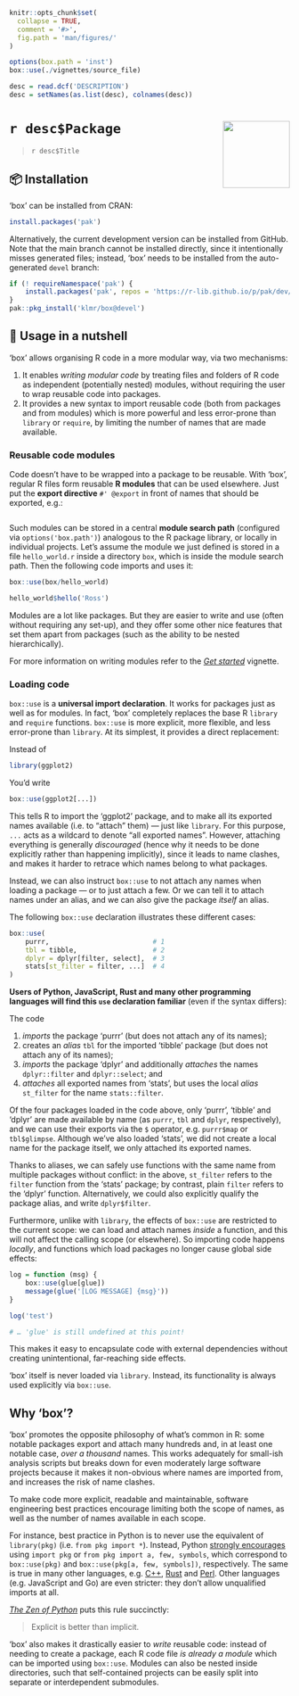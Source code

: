 <!-- README.md is generated from README.rmd. Please edit that file instead! -->

```r
knitr::opts_chunk$set(
  collapse = TRUE,
  comment = '#>',
  fig.path = 'man/figures/'
)

options(box.path = 'inst')
box::use(./vignettes/source_file)

desc = read.dcf('DESCRIPTION')
desc = setNames(as.list(desc), colnames(desc))
```

# `r desc$Package` <img src="man/figures/box.svg" align="right" alt="" width="120"/>

> `r desc$Title`

## 📦 Installation

‘box’ can be installed from CRAN:

```r
install.packages('pak')
```

Alternatively, the current development version can be installed from GitHub.
Note that the main branch cannot be installed directly, since it intentionally
misses generated files; instead, ‘box’ needs to be installed from the
auto-generated `devel` branch:

```r
if (! requireNamespace('pak') {
    install.packages('pak', repos = 'https://r-lib.github.io/p/pak/dev/')
}
pak::pkg_install('klmr/box@devel')
```

## 🥜 Usage in a nutshell

‘box’ allows organising R code in a more modular way, via two mechanisms:

1. It enables *writing modular code* by treating files and folders of R code as
   independent (potentially nested) modules, without requiring the user to wrap
   reusable code into packages.
2. It provides a new syntax to import reusable code (both from packages and from
   modules) which is more powerful and less error-prone than `library` or
   `require`, by limiting the number of names that are made available.

### Reusable code modules

Code doesn’t have to be wrapped into a package to be reusable. With ‘box’,
regular R files form reusable **R modules** that can be used elsewhere. Just put
the **export directive** `#' @export` in front of names that should be exported,
e.g.:

```r
```

Such modules can be stored in a central **module search path** (configured via
`options('box.path')`) analogous to the R package library, or locally in
individual projects. Let’s assume the module we just defined is stored in a file
`hello_world.r` inside a directory `box`, which is inside the module search
path. Then the following code imports and uses it:

```r
box::use(box/hello_world)

hello_world$hello('Ross')
```

Modules are a lot like packages. But they are easier to write and use (often
without requiring any set-up), and they offer some other nice features that set
them apart from packages (such as the ability to be nested hierarchically).

For more information on writing modules refer to the *[Get started][]* vignette.

### Loading code

`box::use` is a **universal import declaration**. It works for packages just as
well as for modules. In fact, ‘box’ completely replaces the base R `library` and
`require` functions. `box::use` is more explicit, more flexible, and less
error-prone than `library`. At its simplest, it provides a direct replacement:

Instead of

```r
library(ggplot2)
```

You’d write

```r
box::use(ggplot2[...])
```

This tells R to import the ‘ggplot2’ package, and to make all its exported names
available (i.e. to “attach” them) — just like `library`. For this purpose, `...`
acts as a wildcard to denote “all exported names”. However, attaching everything
is generally *discouraged* (hence why it needs to be done explicitly rather than
happening implicitly), since it leads to name clashes, and makes it harder to
retrace which names belong to what packages.

Instead, we can also instruct `box::use` to not attach any names when loading a
package — or to just attach a few. Or we can tell it to attach names under an
alias, and we can also give the package *itself* an alias.

The following `box::use` declaration illustrates these different cases:

```r
box::use(
    purrr,                          # 1
    tbl = tibble,                   # 2
    dplyr = dplyr[filter, select],  # 3
    stats[st_filter = filter, ...]  # 4
)
```

**Users of Python, JavaScript, Rust and many other programming languages will
find this `use` declaration familiar** (even if the syntax differs):

The code

1. *imports* the package ‘purrr’ (but does not attach any of its names);
2. creates an *alias* `tbl` for the imported ‘tibble’ package (but does not
   attach any of its names);
3. *imports* the package ‘dplyr’ and additionally *attaches* the names
   `dplyr::filter` and `dplyr::select`; and
4. *attaches* all exported names from ‘stats’, but uses the local *alias*
   `st_filter` for the name `stats::filter`.

Of the four packages loaded in the code above, only ‘purrr’, ‘tibble’ and
‘dplyr’ are made available by name (as `purrr`, `tbl` and `dplyr`,
respectively), and we can use their exports via the `$` operator, e.g.
`purrr$map` or `tbl$glimpse`. Although we’ve also loaded ‘stats’, we did not
create a local name for the package itself, we only attached its exported names.

Thanks to aliases, we can safely use functions with the same name from multiple
packages without conflict: in the above, `st_filter` refers to the `filter`
function from the ‘stats’ package; by contrast, plain `filter` refers to the
‘dplyr’ function. Alternatively, we could also explicitly qualify the package
alias, and write `dplyr$filter`.

Furthermore, unlike with `library`, the effects of `box::use` are restricted to
the current scope: we can load and attach names *inside* a function, and this
will not affect the calling scope (or elsewhere). So importing code happens
*locally*, and functions which load packages no longer cause global side
effects:

```r
log = function (msg) {
    box::use(glue[glue])
    message(glue('[LOG MESSAGE] {msg}'))
}

log('test')

# … 'glue' is still undefined at this point!
```

This makes it easy to encapsulate code with external dependencies without
creating unintentional, far-reaching side effects.

‘box’ itself is never loaded via `library`. Instead, its functionality is always
used explicitly via `box::use`.

## Why ‘box’?

‘box’ promotes the opposite philosophy of what’s common in R: some notable
packages export and attach many hundreds and, in at least one notable case,
*over a thousand* names. This works adequately for small-ish analysis scripts
but breaks down for even moderately large software projects because it makes it
non-obvious where names are imported from, and increases the risk of name
clashes.

To make code more explicit, readable and maintainable, software engineering best
practices encourage limiting both the scope of names, as well as the number of
names available in each scope.

For instance, best practice in Python is to never use the equivalent of
`library(pkg)` (i.e. `from pkg import *`). Instead, Python [strongly
encourages][pep8] using `import pkg` or `from pkg import a, few, symbols`, which
correspond to `box::use(pkg)` and `box::use(pkg[a, few, symbols])`,
respectively. The same is true in many other languages, e.g. [C++][], [Rust][]
and [Perl][]. Other languages (e.g. JavaScript and Go) are even stricter: they
don’t allow unqualified imports at all.

[*The Zen of Python*][pep20] puts this rule succinctly:

> Explicit is better than implicit.

‘box’ also makes it drastically easier to *write* reusable code: instead of
needing to create a package, each R code file *is already a module* which can be
imported using `box::use`. Modules can also be nested inside directories, such
that self-contained projects can be easily split into separate or interdependent
submodules.

[roxygen2]: https://roxygen2.r-lib.org/
[pep8]: https://www.python.org/dev/peps/pep-0008/#imports
[Get started]: https://klmr.me/box/articles/box.html
[C++]: https://isocpp.github.io/CppCoreGuidelines/CppCoreGuidelines#Rs-using
[Rust]: https://doc.rust-lang.org/book/ch07-04-bringing-paths-into-scope-with-the-use-keyword.html#the-glob-operator
[Perl]: https://perldoc.perl.org/Exporter#Selecting-What-to-Export
[pep20]: https://www.python.org/dev/peps/pep-0020/
